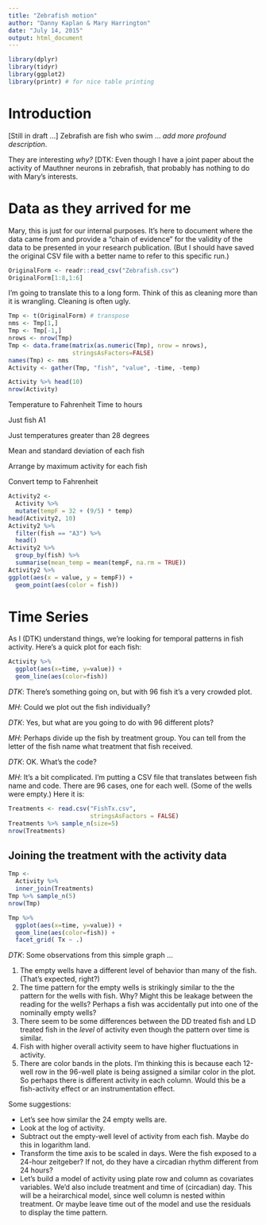 ```yaml
---
title: "Zebrafish motion"
author: "Danny Kaplan & Mary Harrington"
date: "July 14, 2015"
output: html_document
---
```


```r
library(dplyr)
library(tidyr)
library(ggplot2)
library(printr) # for nice table printing
```

# Introduction

[Still in draft ...] Zebrafish are fish who swim ... *add more profound description*.

They are interesting *why?* [DTK: Even though I have a joint paper about the activity of Mauthner neurons in zebrafish, that probably has nothing to do with Mary's interests.

# Data as they arrived for me

Mary, this is just for our internal purposes.  It's here to document where the data came from and provide a "chain of evidence" for the validity of the data to be presented in your research publication.  (But I should have saved the original CSV file with a better name to refer to this specific run.)

```r
OriginalForm <- readr::read_csv("Zebrafish.csv")
OriginalForm[1:8,1:6]
```

I'm going to translate this to a long form. Think of this as cleaning more than it is wrangling.  Cleaning is often ugly.
```r
Tmp <- t(OriginalForm) # transpose
nms <- Tmp[1,]
Tmp <- Tmp[-1,]
nrows <- nrow(Tmp)
Tmp <- data.frame(matrix(as.numeric(Tmp), nrow = nrows),
                  stringsAsFactors=FALSE)
names(Tmp) <- nms
Activity <- gather(Tmp, "fish", "value", -time, -temp)
```

```r
Activity %>% head(10)
nrow(Activity)
```

Temperature to Fahrenheit
Time to hours

Just fish A1

Just temperatures greater than 28 degrees

Mean and standard deviation of each fish

Arrange by maximum activity for each fish





Convert temp to Fahrenheit
```r
Activity2 <- 
  Activity %>% 
  mutate(tempF = 32 + (9/5) * temp) 
head(Activity2, 10) 
Activity2 %>% 
  filter(fish == "A3") %>%
  head()
Activity2 %>% 
  group_by(fish) %>%
  summarise(mean_temp = mean(tempF, na.rm = TRUE)) 
Activity2 %>% 
ggplot(aes(x = value, y = tempF)) +
  geom_point(aes(color = fish))
```


# Time Series

As I (DTK) understand things, we're looking for temporal patterns in fish activity.  Here's a quick plot for each fish:
```r
Activity %>%
  ggplot(aes(x=time, y=value)) + 
  geom_line(aes(color=fish))
```

*DTK*: There's something going on, but with 96 fish it's a very crowded plot.

*MH*: Could we plot out the fish individually?

*DTK*: Yes, but what are you going to do with 96 different plots?

*MH*: Perhaps divide up the fish by treatment group.  You can tell from the letter of the fish name what treatment that fish received.

*DTK*: OK.  What's the code?

*MH*: It's a bit complicated.  I'm putting a CSV file that translates between fish name and code.  There are 96 cases, one for each well. (Some of the wells were empty.)  Here it is:
```r
Treatments <- read.csv("FishTx.csv",
                       stringsAsFactors = FALSE)
Treatments %>% sample_n(size=5)
nrow(Treatments)
```

## Joining the treatment with the activity data

```r
Tmp <- 
  Activity %>%
  inner_join(Treatments)
Tmp %>% sample_n(5)
nrow(Tmp)
```

```r
Tmp %>%
  ggplot(aes(x=time, y=value)) + 
  geom_line(aes(color=fish)) + 
  facet_grid( Tx ~ .)
```

*DTK*: Some observations from this simple graph ...

1. The empty wells have a different level of behavior than many of the fish. (That's expected, right?)
1. The time pattern for the empty wells is strikingly similar to the the pattern for the wells with fish.  Why?  Might this be leakage between the reading for the wells? Perhaps a fish was accidentally put into one of the nominally empty wells?
1. There seem to be some differences between the DD treated fish and LD treated fish in the *level* of activity even though the pattern over time is similar.
1. Fish with higher overall activity seem to have higher fluctuations in activity.
1. There are color bands in the plots.  I'm thinking this is because each 12-well row in the 96-well plate is being assigned a similar color in the plot.  So perhaps there is different activity in each column.  Would this be a fish-activity effect or an instrumentation effect.  

Some suggestions:

* Let's see how similar the 24 empty wells are.
* Look at the log of activity.
* Subtract out the empty-well level of activity from each fish.  Maybe do this in logarithm land.
* Transform the time axis to be scaled in days. Were the fish exposed to a 24-hour zeitgeber? If not, do they have a circadian rhythm different from 24 hours?
* Let's build a model of activity using plate row and column as covariates variables.  We'd also include treatment and time of (circadian) day.  This will be a heirarchical model, since well column is nested within treatment.  Or maybe leave time out of the model and use the residuals to display the time pattern.









